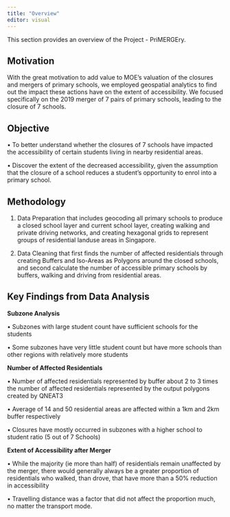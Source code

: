 ```yaml
---
title: "Overview"
editor: visual
---
```


This section provides an overview of the Project - PriMERGEry.

## Motivation

With the great motivation to add value to MOE's valuation of the closures and mergers of primary schools, we employed geospatial analytics to find out the impact these actions have on the extent of accessibility. We focused specifically on the 2019 merger of 7 pairs of primary schools, leading to the closure of 7 schools.

## Objective

• To better understand whether the closures of 7 schools have impacted the accessibility of certain students living in nearby residential areas.

• Discover the extent of the decreased accessibility, given the assumption that the closure of a school reduces a student's opportunity to enrol into a primary school.

## Methodology

1.  Data Preparation that includes geocoding all primary schools to produce a closed school layer and current school layer, creating walking and private driving networks, and creating hexagonal grids to represent groups of residential landuse areas in Singapore.

2.  Data Cleaning that first finds the number of affected residentials through creating Buffers and Iso-Areas as Polygons around the closed schools, and second calculate the number of accessible primary schools by buffers, walking and driving from residential areas.

## Key Findings from Data Analysis

**Subzone Analysis**

• Subzones with large student count have sufficient schools for the students

• Some subzones have very little student count but have more schools than other regions with relatively more students

**Number of Affected Residentials**

• Number of affected residentials represented by buffer about 2 to 3 times the number of affected residentials represented by the output polygons created by QNEAT3

• Average of 14 and 50 residential areas are affected within a 1km and 2km buffer respectively

• Closures have mostly occurred in subzones with a higher school to student ratio (5 out of 7 Schools)

**Extent of Accessibility after Merger**

• While the majority (ie more than half) of residentials remain unaffected by the merger, there would generally always be a greater proportion of residentials who walked, than drove, that have more than a 50% reduction in accessibility

• Travelling distance was a factor that did not affect the proportion much, no matter the transport mode.
